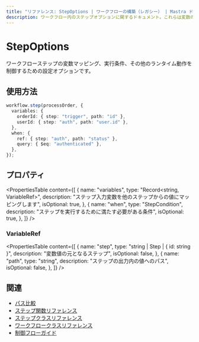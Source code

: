 ```yaml
---
title: "リファレンス: StepOptions | ワークフローの構築（レガシー） | Mastra ドキュメント"
description: ワークフロー内のステップオプションに関するドキュメント。これらは変数のマッピング、実行条件、その他のランタイム動作を制御します。
---
```


# StepOptions

ワークフローステップの変数マッピング、実行条件、その他のランタイム動作を制御するための設定オプションです。

## 使用方法

```typescript
workflow.step(processOrder, {
  variables: {
    orderId: { step: "trigger", path: "id" },
    userId: { step: "auth", path: "user.id" },
  },
  when: {
    ref: { step: "auth", path: "status" },
    query: { $eq: "authenticated" },
  },
});
```

## プロパティ

<PropertiesTable
  content={[
    {
      name: "variables",
      type: "Record<string, VariableRef>",
      description: "ステップ入力変数を他のステップからの値にマッピングします",
      isOptional: true,
    },
    {
      name: "when",
      type: "StepCondition",
      description: "ステップを実行するために満たす必要がある条件",
      isOptional: true,
    },
  ]}
/>

### VariableRef

<PropertiesTable
  content={[
    {
      name: "step",
      type: "string | Step | { id: string }",
      description: "変数値の元となるステップ",
      isOptional: false,
    },
    {
      name: "path",
      type: "string",
      description: "ステップの出力内の値へのパス",
      isOptional: false,
    },
  ]}
/>

## 関連

- [パス比較](../../docs/workflows-legacy/control-flow.mdx)
- [ステップ関数リファレンス](./step-function.mdx)
- [ステップクラスリファレンス](./step-class.mdx)
- [ワークフロークラスリファレンス](./workflow.mdx)
- [制御フローガイド](../../docs/workflows-legacy/control-flow.mdx)
